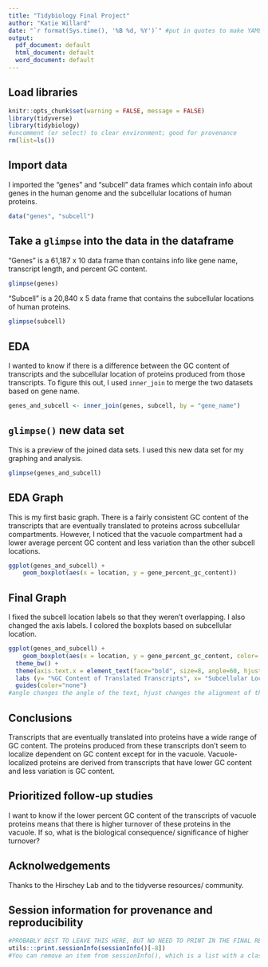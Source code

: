 ```yaml
---
title: "Tidybiology Final Project"
author: "Katie Willard"
date: "`r format(Sys.time(), '%B %d, %Y')`" #put in quotes to make YAML recognize it
output:
  pdf_document: default
  html_document: default
  word_document: default
---
```

## Load libraries
```r
knitr::opts_chunk$set(warning = FALSE, message = FALSE)
library(tidyverse)
library(tidybiology)
#uncomment (or select) to clear environment; good for provenance
rm(list=ls()) 
```

## Import data
I imported the "genes" and "subcell" data frames which contain info about genes in the human genome and the subcellular locations of human proteins.
```r
data("genes", "subcell")
```
## Take a `glimpse` into the data in the dataframe
"Genes" is a 61,187 x 10 data frame than contains info like gene name, transcript length, and percent GC content. 
```r
glimpse(genes)
```
"Subcell" is a 20,840 x 5 data frame that contains the subcellular locations of human proteins. 
```r
glimpse(subcell)
```
## EDA
I wanted to know if there is a difference between the GC content of transcripts and the subcellular location of proteins produced from those transcripts. To figure this out, I used `inner_join` to merge the two datasets based on gene name. 
```r
genes_and_subcell <- inner_join(genes, subcell, by = "gene_name") 
```
## `glimpse()` new data set
This is a preview of the joined data sets. I used this new data set for my graphing and analysis. 
```r
glimpse(genes_and_subcell)
```

## EDA Graph  
This is my first basic graph. There is a fairly consistent GC content of the transcripts that are eventually translated to proteins across subcellular compartments. However, I noticed that the vacuole compartment had a lower average percent GC content and less variation than the other subcell locations.

```r
ggplot(genes_and_subcell) +
 	geom_boxplot(aes(x = location, y = gene_percent_gc_content))
```

## Final Graph
I fixed the subcell location labels so that they weren't overlapping. I also changed the axis labels. I colored the boxplots based on subcellular location. 

```r
ggplot(genes_and_subcell) +
 	geom_boxplot(aes(x = location, y = gene_percent_gc_content, color= location)) +
  theme_bw() +
  theme(axis.text.x = element_text(face="bold", size=8, angle=60, hjust = 1)) + 
  labs (y= "%GC Content of Translated Transcripts", x= "Subcellular Location") +
  guides(color="none")
#angle changes the angle of the text, hjust changes the alignment of the text so it isn't centered on the axis. 
```

## Conclusions
Transcripts that are eventually translated into proteins have a wide range of GC content. The proteins produced from these transcripts don't seem to localize dependent on GC content except for in the vacuole. Vacuole-localized proteins are derived from transcripts that have lower GC content and less variation is GC content. 
  
## Prioritized follow-up studies
I want to know if the lower percent GC content of the transcripts of vacuole proteins means that there is higher turnover of these proteins in the vacuole. If so, what is the biological consequence/ significance of higher turnover?

## Acknolwedgements
Thanks to the Hirschey Lab and to the tidyverse resources/ community. 

## Session information for provenance and reproducibility
```r
#PROBABLY BEST TO LEAVE THIS HERE, BUT NO NEED TO PRINT IN THE FINAL REPORT.
utils:::print.sessionInfo(sessionInfo()[-8]) 
#You can remove an item from sessionInfo(), which is a list with a class attribute, by printing the resulting object omitting one of the list items (omitted list of packages installed, but not loaded)
```

